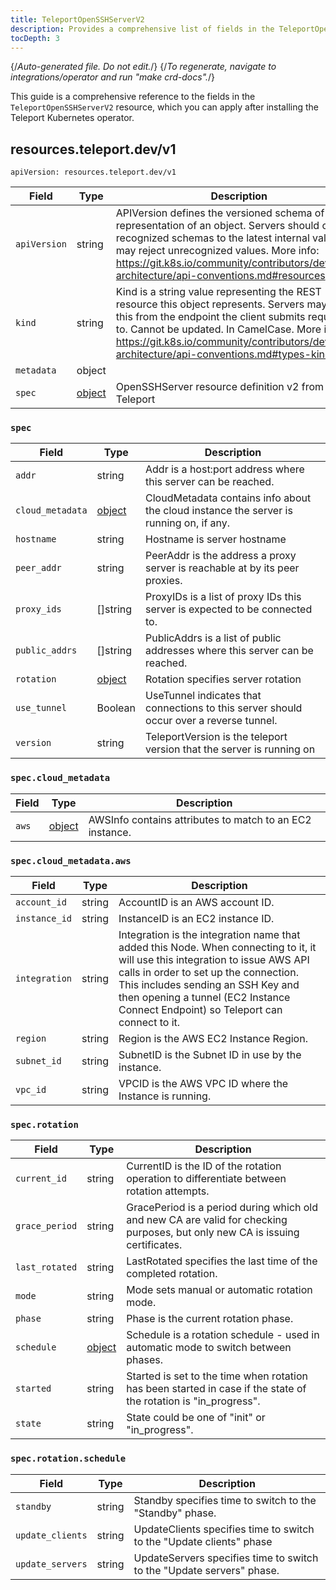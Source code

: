 ```yaml
---
title: TeleportOpenSSHServerV2
description: Provides a comprehensive list of fields in the TeleportOpenSSHServerV2 resource available through the Teleport Kubernetes operator
tocDepth: 3
---
```


{/*Auto-generated file. Do not edit.*/}
{/*To regenerate, navigate to integrations/operator and run "make crd-docs".*/}

This guide is a comprehensive reference to the fields in the `TeleportOpenSSHServerV2`
resource, which you can apply after installing the Teleport Kubernetes operator.


## resources.teleport.dev/v1

`apiVersion: resources.teleport.dev/v1`

|Field|Type|Description|
|---|---|---|
|`apiVersion`|string|APIVersion defines the versioned schema of this representation of an object. Servers should convert recognized schemas to the latest internal value, and may reject unrecognized values. More info: https://git.k8s.io/community/contributors/devel/sig-architecture/api-conventions.md#resources|
|`kind`|string|Kind is a string value representing the REST resource this object represents. Servers may infer this from the endpoint the client submits requests to. Cannot be updated. In CamelCase. More info: https://git.k8s.io/community/contributors/devel/sig-architecture/api-conventions.md#types-kinds|
|`metadata`|object||
|`spec`|[object](#spec)|OpenSSHServer resource definition v2 from Teleport|

### `spec`

|Field|Type|Description|
|---|---|---|
|`addr`|string|Addr is a host:port address where this server can be reached.|
|`cloud_metadata`|[object](#speccloud_metadata)|CloudMetadata contains info about the cloud instance the server is running on, if any.|
|`hostname`|string|Hostname is server hostname|
|`peer_addr`|string|PeerAddr is the address a proxy server is reachable at by its peer proxies.|
|`proxy_ids`|[]string|ProxyIDs is a list of proxy IDs this server is expected to be connected to.|
|`public_addrs`|[]string|PublicAddrs is a list of public addresses where this server can be reached.|
|`rotation`|[object](#specrotation)|Rotation specifies server rotation|
|`use_tunnel`|Boolean|UseTunnel indicates that connections to this server should occur over a reverse tunnel.|
|`version`|string|TeleportVersion is the teleport version that the server is running on|

### `spec.cloud_metadata`

|Field|Type|Description|
|---|---|---|
|`aws`|[object](#speccloud_metadataaws)|AWSInfo contains attributes to match to an EC2 instance.|

### `spec.cloud_metadata.aws`

|Field|Type|Description|
|---|---|---|
|`account_id`|string|AccountID is an AWS account ID.|
|`instance_id`|string|InstanceID is an EC2 instance ID.|
|`integration`|string|Integration is the integration name that added this Node. When connecting to it, it will use this integration to issue AWS API calls in order to set up the connection. This includes sending an SSH Key and then opening a tunnel (EC2 Instance Connect Endpoint) so Teleport can connect to it.|
|`region`|string|Region is the AWS EC2 Instance Region.|
|`subnet_id`|string|SubnetID is the Subnet ID in use by the instance.|
|`vpc_id`|string|VPCID is the AWS VPC ID where the Instance is running.|

### `spec.rotation`

|Field|Type|Description|
|---|---|---|
|`current_id`|string|CurrentID is the ID of the rotation operation to differentiate between rotation attempts.|
|`grace_period`|string|GracePeriod is a period during which old and new CA are valid for checking purposes, but only new CA is issuing certificates.|
|`last_rotated`|string|LastRotated specifies the last time of the completed rotation.|
|`mode`|string|Mode sets manual or automatic rotation mode.|
|`phase`|string|Phase is the current rotation phase.|
|`schedule`|[object](#specrotationschedule)|Schedule is a rotation schedule - used in automatic mode to switch between phases.|
|`started`|string|Started is set to the time when rotation has been started in case if the state of the rotation is "in_progress".|
|`state`|string|State could be one of "init" or "in_progress".|

### `spec.rotation.schedule`

|Field|Type|Description|
|---|---|---|
|`standby`|string|Standby specifies time to switch to the "Standby" phase.|
|`update_clients`|string|UpdateClients specifies time to switch to the "Update clients" phase|
|`update_servers`|string|UpdateServers specifies time to switch to the "Update servers" phase.|

